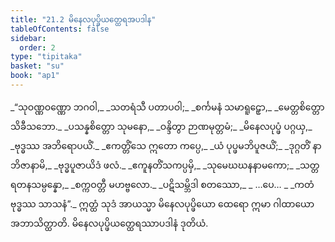 ```yaml
---
title: "21.2 မိနေလပုပ္ဖိယတ္ထေရအပဒါန"
tableOfContents: false
sidebar:
  order: 2
type: "tipitaka"
basket: "su"
book: "ap1"
---
```



<DynamicBreadcrumb />

<Division number="5" book="ap1" e="ch" v="20" p="227">

<Paragraph number="2756" type="verses" book="ap1">
_“သုဝဏ္ဏဝဏ္ဏော ဘဂဝါ,_  
_သတရံသီ ပတာပဝါ;_  
_စင်္ကမနံ သမာရူဠှော,_  
_မေတ္တစိတ္တော သိခီသဘော._  

</Paragraph>

</Division>
<Division number="6" book="ap1" e="ch" v="20" p="227">

<Paragraph number="2757" type="verses" book="ap1">
_ပသန္နစိတ္တော သုမနော,_  
_ဝန္ဒိတွာ ဉာဏမုတ္တမံ;_  
_မိနေလပုပ္ဖံ ပဂ္ဂယှ,_  
_ဗုဒ္ဓဿ အဘိရောပယိံ._  

</Paragraph>

</Division>
<Division number="7" book="ap1" e="ch" v="20" p="227">

<Paragraph number="2758" type="verses" book="ap1">
_ဧကတ္တိံသေ ဣတော ကပ္ပေ,_  
_ယံ ပုပ္ဖမဘိပူဇယိံ;_  
_ဒုဂ္ဂတိံ နာဘိဇာနာမိ,_  
_ဗုဒ္ဓပူဇာယိဒံ ဖလံ._  

</Paragraph>

</Division>
<Division number="8" book="ap1" e="ch" v="20" p="227">

<Paragraph number="2759" type="verses" book="ap1">
_ဧကူနတိံသကပ္ပမှိ,_  
_သုမေဃဃနနာမကော;_  
_သတ္တရတနသမ္ပန္နော,_  
_စက္ကဝတ္တီ မဟဗ္ဗလော._  

</Paragraph>

</Division>
<Division number="9" book="ap1" e="ch" v="20" p="228">

<Paragraph number="2760" type="verses" book="ap1">
_ပဋိသမ္ဘိဒါ စတဿော,_  
_ …ပေ… _  
_ကတံ ဗုဒ္ဓဿ သာသနံ”._  

</Paragraph>

<Paragraph number="2761" book="ap1">
ဣတ္ထံ သုဒံ အာယသ္မာ မိနေလပုပ္ဖိယော ထေရော ဣမာ ဂါထာယော အဘာသိတ္ထာတိ.

</Paragraph>
</Division>

<Paragraph number="2762" type="center" book="ap1">
မိနေလပုပ္ဖိယတ္ထေရဿာပဒါနံ ဒုတိယံ.
</Paragraph>